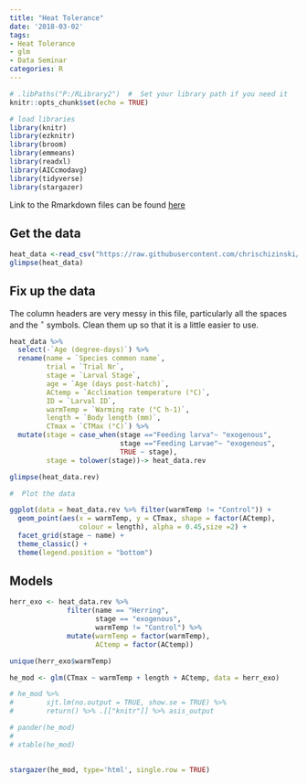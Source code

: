 ```yaml
---
title: "Heat Tolerance"
date: '2018-03-02'
tags:
- Heat Tolerance
- glm
- Data Seminar
categories: R
---
```


```r
# .libPaths("P:/RLibrary2")  #  Set your library path if you need it
knitr::opts_chunk$set(echo = TRUE)

# load libraries
library(knitr)
library(ezknitr)
library(broom)
library(emmeans)
library(readxl)
library(AICcmodavg)
library(tidyverse)
library(stargazer)
```

Link to the Rmarkdown files can be found [here](https://github.com/chrischizinski/snr-r-group/tree/master/content/post)

## Get the data

```r

heat_data <-read_csv("https://raw.githubusercontent.com/chrischizinski/snr-r-group/master/data/HeatTolerance.csv", na = "NA")
glimpse(heat_data)
```


## Fix up the data 

The column headers are very messy in this file, particularly all the spaces and the $^\circ$ symbols.   Clean them up so that it is a little easier to use. 


```r
heat_data %>% 
  select(-`Age (degree-days)`) %>% 
  rename(name = `Species common name`,
         trial = `Trial Nr`,
         stage = `Larval Stage`,
         age = `Age (days post-hatch)`,
         ACtemp = `Acclimation temperature (°C)`,
         ID = `Larval ID`,
         warmTemp = `Warming rate (°C h-1)`,
         length = `Body length (mm)`,
         CTmax = `CTMax (°C)`) %>% 
  mutate(stage = case_when(stage =="Feeding larva"~ "exogenous",
                           stage =="Feeding Larvae"~ "exogenous",
                           TRUE ~ stage),
         stage = tolower(stage))-> heat_data.rev

glimpse(heat_data.rev)

#  Plot the data 

ggplot(data = heat_data.rev %>% filter(warmTemp != "Control")) +
  geom_point(aes(x = warmTemp, y = CTmax, shape = factor(ACtemp),
                 colour = length), alpha = 0.45,size =2) +
  facet_grid(stage ~ name) +
  theme_classic() +
  theme(legend.position = "bottom")


```

## Models

```r
herr_exo <- heat_data.rev %>% 
              filter(name == "Herring", 
                     stage == "exogenous",
                     warmTemp != "Control") %>% 
              mutate(warmTemp = factor(warmTemp),
                     ACtemp = factor(ACtemp))

unique(herr_exo$warmTemp)

he_mod <- glm(CTmax ~ warmTemp + length + ACtemp, data = herr_exo)

# he_mod %>% 
#        sjt.lm(no.output = TRUE, show.se = TRUE) %>% 
#        return() %>% .[["knitr"]] %>% asis_output

# pander(he_mod)
# 
# xtable(he_mod)
  
```

```r
stargazer(he_mod, type='html', single.row = TRUE)

```

